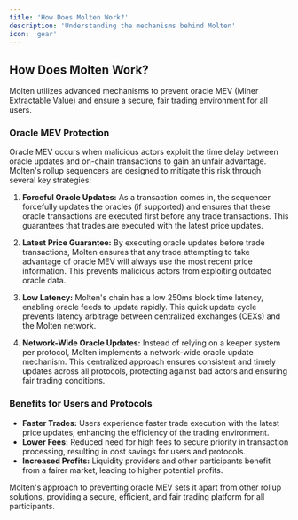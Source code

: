 ```yaml
---
title: 'How Does Molten Work?'
description: 'Understanding the mechanisms behind Molten'
icon: 'gear'
---
```


## How Does Molten Work?

Molten utilizes advanced mechanisms to prevent oracle MEV (Miner Extractable Value) and ensure a secure, fair trading environment for all users.

### Oracle MEV Protection

Oracle MEV occurs when malicious actors exploit the time delay between oracle updates and on-chain transactions to gain an unfair advantage. Molten's rollup sequencers are designed to mitigate this risk through several key strategies:

1. **Forceful Oracle Updates:** As a transaction comes in, the sequencer forcefully updates the oracles (if supported) and ensures that these oracle transactions are executed first before any trade transactions. This guarantees that trades are executed with the latest price updates.

2. **Latest Price Guarantee:** By executing oracle updates before trade transactions, Molten ensures that any trade attempting to take advantage of oracle MEV will always use the most recent price information. This prevents malicious actors from exploiting outdated oracle data.

3. **Low Latency:** Molten's chain has a low 250ms block time latency, enabling oracle feeds to update rapidly. This quick update cycle prevents latency arbitrage between centralized exchanges (CEXs) and the Molten network.

4. **Network-Wide Oracle Updates:** Instead of relying on a keeper system per protocol, Molten implements a network-wide oracle update mechanism. This centralized approach ensures consistent and timely updates across all protocols, protecting against bad actors and ensuring fair trading conditions.

### Benefits for Users and Protocols

- **Faster Trades:** Users experience faster trade execution with the latest price updates, enhancing the efficiency of the trading environment.
- **Lower Fees:** Reduced need for high fees to secure priority in transaction processing, resulting in cost savings for users and protocols.
- **Increased Profits:** Liquidity providers and other participants benefit from a fairer market, leading to higher potential profits.

Molten's approach to preventing oracle MEV sets it apart from other rollup solutions, providing a secure, efficient, and fair trading platform for all participants.
